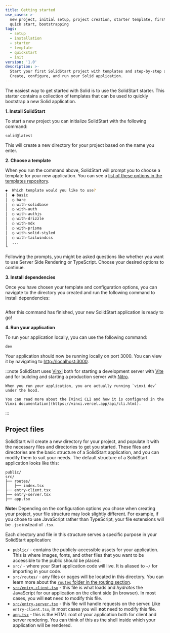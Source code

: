 ```yaml
---
title: Getting started
use_cases: >-
  new project, initial setup, project creation, starter template, first app,
  quick start, bootstrapping
tags:
  - setup
  - installation
  - starter
  - template
  - quickstart
  - init
version: '1.0'
description: >-
  Start your first SolidStart project with templates and step-by-step setup.
  Create, configure, and run your Solid application.
---
```


The easiest way to get started with Solid is to use the SolidStart starter.
This starter contains a collection of templates that can be used to quickly bootstrap a new Solid application.

**1. Install SolidStart**

To start a new project you can initialize SolidStart with the following command:

```package-create
solid@latest
```

This will create a new directory for your project based on the name you enter.

**2. Choose a template**

When you run the command above, SolidStart will prompt you to choose a template for your new application.
You can see a [list of these options in the templates repository](https://github.com/solidjs/templates/tree/main/solid-start).

```bash frame="terminal"
◆  Which template would you like to use?
│  ● basic
│  ○ bare
│  ○ with-solidbase
│  ○ with-auth
│  ○ with-authjs
│  ○ with-drizzle
│  ○ with-mdx
│  ○ with-prisma
│  ○ with-solid-styled
│  ○ with-tailwindcss
│  ...
└
```

Following the prompts, you might be asked questions like whether you want to use Server Side Rendering or TypeScript.
Choose your desired options to continue.

**3. Install dependencies**

Once you have chosen your template and configuration options, you can navigate to the directory you created and run the following command to install dependencies:

```package-install-local
```

After this command has finished, your new SolidStart application is ready to go!

**4. Run your application**

To run your application locally, you can use the following command:

```package-run
dev
```

Your application should now be running locally on port 3000.
You can view it by navigating to [http://localhost:3000](http://localhost:3000).

:::note
    SolidStart uses [Vinxi](https://vinxi.vercel.app/) both for starting a development server with [Vite](https://vitejs.dev/) and for building and starting a production server with [Nitro](https://nitro.build/).

    When you run your application, you are actually running `vinxi dev` under the hood.

    You can read more about the [Vinxi CLI and how it is configured in the Vinxi documentation](https://vinxi.vercel.app/api/cli.html).
:::

## Project files

SolidStart will create a new directory for your project, and populate it with the necessary files and directories to get you started.
These files and directories are the basic structure of a SolidStart application, and you can modify them to suit your needs.
The default structure of a SolidStart application looks like this:

```
public/
src/
├── routes/
│   ├── index.tsx
├── entry-client.tsx
├── entry-server.tsx
├── app.tsx
```

**Note:** Depending on the configuration options you chose when creating your project, your file structure may look slightly different.
For example, if you chose to use JavaScript rather than TypeScript, your file extensions will be `.jsx` instead of `.tsx`.

Each directory and file in this structure serves a specific purpose in your SolidStart application:
- `public/` - contains the publicly-accessible assets for your application.
This is where images, fonts, and other files that you want to be accessible to the public should be placed.
- `src/` - where your Start application code will live.
It is aliased to `~/` for importing in your code.
- `src/routes/` - any files or pages will be located in this directory.
You can learn more about the [`routes` folder in the routing section](/solid-start/building-your-application/routing).
- [`src/entry-client.tsx`](/solid-start/reference/entrypoints/entry-client) - this file is what loads and _hydrates_ the JavaScript for our application on the client side (in browser).
In most cases, you will **not** need to modify this file.
- [`src/entry-server.tsx`](/solid-start/reference/entrypoints/entry-server) - this file will handle requests on the server.
Like `entry-client.tsx`, in most cases you will **not** need to modify this file.
- [`app.tsx`](/solid-start/reference/entrypoints/app) - this is the HTML root of your application both for client and server rendering. You can think of this as the shell inside which your application will be rendered.
